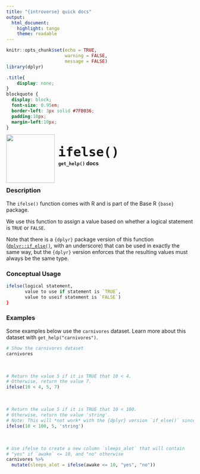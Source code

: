 ```yaml
---
title: "{introverse} quick docs"
output: 
  html_document:
    highlight: tango
    theme: readable
---
```



```r
knitr::opts_chunk$set(echo = TRUE, 
                      warning = FALSE, 
                      message = FALSE)
library(dplyr)
```

```css
.title{
    display: none;
}
blockquote {
  display: block;
  font-size: 0.95em;
  border-left: 3px solid #7FB036;
  padding:10px;
  margin-left:10px;
}
```

<div>
<br>
 <img src = "logo.png" style = "float:left;height:130px;margin-top:-20px;">
 <span style = "font-weight:bold;font-size:40px;"> 
  &nbsp;<code>ifelse()</code>
 </span>
 <br>
 <b>&nbsp;&nbsp;&nbsp;<code>get_help()</code> docs</b>
</div>
<br>

### Description

The `ifelse()` function comes with R and is part of the Base R `{base}` package.
  
We use this function to assign a value based on whether a logical statement is `TRUE` or `FALSE`. 

Note that there is a `{dplyr}` package version of this function ([`dplyr::if_else()`](https://dplyr.tidyverse.org/reference/if_else.html), with an underscore) that can be used in exactly the same way, but the `{dplyr}` version enforces that the resulting values must always be the same type.


### Conceptual Usage 

```r
ifelse(logical statement, 
       value to use if statement is `TRUE`, 
       value to useif statement is `FALSE`)
}
```

### Examples

Some examples below use the `carnivores` dataset. Learn more about this dataset with `get_help("carnivores")`.

```r
# Show the carnivores dataset
carnivores
```

<br>

```r
# Return the value 5 if it is TRUE that 10 < 4. 
# Otherwise, return the value 7.
ifelse(10 < 4, 5, 7)
```

<br>

```r
# Return the value 5 if it is TRUE that 10 < 100. 
# Otherwise, return the value 'string'. 
# Note: This will *not work* with the {dplyr} version `if_else()` since 5 is a number but 'string' is character (different types!)
ifelse(10 < 100, 5, 'string')
```

<br>

```r
# Use ifelse to create a new column `sleeps_alot` that will contain
# "yes" if `awake` <= 10, and "no" otherwise
carnivores %>%
  mutate(sleeps_alot = ifelse(awake <= 10, "yes", "no"))
```

